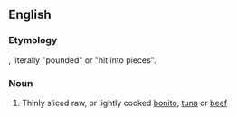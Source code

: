 ==English==
{{wikipedia}}

===Etymology===
{{bor|en|ja|たたき}}, literally "pounded" or "hit into pieces".

===Noun===
{{en-noun|-|s}}

# Thinly sliced raw, or lightly cooked [[bonito]], [[tuna]] or [[beef]]